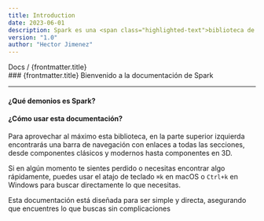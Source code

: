 ```yaml
---
title: Introduction
date: 2023-06-01
description: Spark es una <span class="highlighted-text">biblioteca de componentes UI </span> con interacciones adictivas. Ideal para desarrolladores exigentes que buscan construir interfaces interactivas y responsivas de manera eficiente.
version: "1.0"
author: "Hector Jimenez"
---
```



<Banner />
<div class="space-x-1 text-small">
  <span>Docs</span>
  <span>&#47;</span>
  <span class="capitalize text-primary-400">{frontmatter.title}</span>
</div>
### {frontmatter.title}
Bienvenido a la documentación de Spark

<hr class="border-t-1 border-tertiary-200 mt-7" />

#### ¿Qué demonios es Spark?
<RichDescription description={frontmatter.description} />

#### ¿Cómo usar esta documentación?

<TextBlocks>
Para aprovechar al máximo esta biblioteca, en la parte superior izquierda encontrarás una barra de navegación con enlaces a todas las secciones, desde componentes clásicos y modernos hasta componentes en 3D.

Si en algún momento te sientes perdido o necesitas encontrar algo rápidamente, puedes usar el atajo de teclado `⌘k` en macOS o `Ctrl+k` en Windows para buscar directamente lo que necesitas.

Esta documentación está diseñada para ser simple y directa, asegurando que encuentres lo que buscas sin complicaciones
</TextBlocks>
